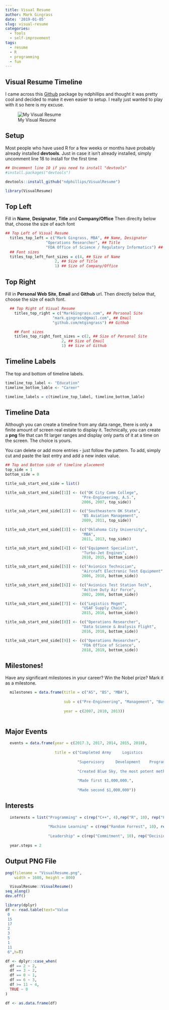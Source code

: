 ```yaml
---
title: Visual Resume
author: Mark Gingrass
date: '2019-01-05'
slug: visual-resume
categories:
  - Tools
  - self-improvement
tags:
  - resume
  - R
  - programming
  - fun
---
```


## Visual Resume Timeline
I came across this [Github](https://github.com/ndphillips/VisualResume) package by ndphillips and thought it was pretty cool and decided to make it even easier to setup. I really just wanted to play with it so here is my excuse. 

![My Visual Resume](VisualResume.png)


## Setup
Most people who have used R for a few weeks or months have probably already installed **devtools**. Just in case it isn't already installed, simply uncomment line 18 to install for the first time 

```r
## Uncomment line 10 if you need to install "devtools"
#install.packages("devtools")

devtools::install_github("ndphillips/VisualResume")

library(VisualResume)
```

## Top Left
Fill in **Name**, **Designator**, **Title** and **Company/Office**
Then direclty below that, choose the size of each font

```r
## Top Left of Visual Resume
  titles_top_left = c("Mark Gingrass, MBA", ## Name, Designator
                  "Operations Researcher", ## Title
                  "FDA Office of Science / Regulatory Informatics") ## Company/Office
  ## Font sizes
  titles_top_left_font_sizes = c(4, ## Size of Name 
                      2, ## Size of Title
                      1) ## Size of Company/Office
```

## Top Right
Fill in **Personal Web Site**, **Email** and **Github** url. 
Then directly below that, choose the size of each font.

```r
  ## Top Right of Visual Resume
    titles_top_right = c("MarkGingrass.com", ## Personal Site
                     "mark.gingrass@gmail.com", ## Email
                     "github.com/mtgingrass") ## Github

    ## Font sizes
    titles_top_right_font_sizes = c(2, ## Size of Personal Site
                         2, ## Size of Email
                         1) ## Size of Github
```

## Timeline Labels
The top and bottom of timeline labels.

```r
timeline_top_label <- "Education"
timeline_bottom_lable <- "Career"

timeline_labels = c(timeline_top_label, timeline_bottom_lable)
```

## Timeline Data
Although you can create a timeline from any data range, there is only a finite amount of screen real estate to display it. Technically, you can create a **png** file that can fit larger ranges and display only parts of it at a time on the screen. The choice is yours. 

You can delete or add more entries - just follow the pattern. To add, simply cut and paste the last entry and add a new index value. 

```r
## Top and Bottom side of timeline placement
top_side = 1
bottom_side = 0

title_sub_start_end_side = list()

title_sub_start_end_side[[1]] <- (c("OK City Comm College",
                                  "Pre-Engineering, A.S.", 
                                  2006, 2007, top_side))

title_sub_start_end_side[[2]] <- (c("Southeastern OK State", 
                                  "BS Aviation Management", 
                                  2009, 2011, top_side))

title_sub_start_end_side[[3]] <- (c("Oklahoma City University", 
                                  "MBA", 
                                  2011, 2013, top_side))

title_sub_start_end_side[[4]] <- (c("Equipment Specialist", 
                                  "Turbo-Jet Engines", 
                                  2010, 2015, bottom_side))

title_sub_start_end_side[[5]] <- (c("Avionics Technician", 
                                  "Aircraft Electronic Test Equipment", 
                                  2006, 2010, bottom_side))

title_sub_start_end_side[[6]] <- (c("Avionics Test Station Tech", 
                                  "Active Duty Air Force", 
                                  2002, 2006, bottom_side))

title_sub_start_end_side[[7]] <- (c("Logistics Mngmt", 
                                  "USAF Supply Chain", 
                                  2015, 2016, bottom_side))

title_sub_start_end_side[[8]] <- (c("Operations Researcher", 
                                  "Data Science & Analysis Flight", 
                                  2016, 2018, bottom_side))

title_sub_start_end_side[[9]] <- (c("Operations Researcher", 
                                  "FDA Office of Science", 
                                  2018, 2019, bottom_side))
```


## Milestones!
Have any significant milestones in your career? Win the Nobel prize? Mark it as a milestone. 

```r
  milestones = data.frame(title = c("AS", "BS", "MBA"),
  
                          sub = c("Pre-Engineering", "Management", "Business"),
  
                          year = c(2007, 2010, 2013))
  
```

## Major Events

```r
  events = data.frame(year = c(2017.3, 2017, 2014, 2015, 2018),
  
                      title = c("Completed Army     Logistics               University's        OR/Systems       Analysis                for                Military Applications       Course",
  
                                "Supervisory     Development    Program               (SDP)",
  
                                "Created Blue Sky, the most potent methamphetamine ever produced.",
  
                                "Made first $1,000,000.",
  
                                "Made second $1,000,000"))
```

## Interests

```r
  interests = list("Programming" = c(rep("C++", 4),rep("R", 10), rep("Python", 1), rep("R", 2), "Data Science"),
  
                   "Machine Learning" = c(rep("Random Forrest", 10), rep("SVM", 5), rep("Regression", 3),rep("Neural Networks", 3)),
  
                   "Leadership" = c(rep("Commitment", 10), rep("Decision Making", 5), rep("Management", 30), rep("Innovation",10)))
  
  year.steps = 2
```


## Output PNG File

```r
png(filename = "VisualResume.png",
    width = 1600, height = 800)

  VisualResume::VisualResume()
seq_along()
dev.off()
```

```r
library(dplyr)
df <- read.table(text="Value
 0
 15
 17
 2
 3
 5
 1
 11
 6",h=T)

df <- dplyr::case_when(
  df == 2 ~ 2,
  df == 3 ~ 2,
  df == 0 ~ 1,
  df == 6 ~ 3,
  df >= 11 ~ 4,
  TRUE ~ 0
)

df <- as.data.frame(df)
```